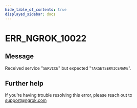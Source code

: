 ```yaml
---
hide_table_of_contents: true
displayed_sidebar: docs
---
```



# ERR_NGROK_10022

## Message

Received service "`SERVICE`" but expected "`TARGETSERVICENAME`".

<ErrorDetails error="err_ngrok_10022" />

## Further help

If you're having trouble resolving this error, please reach out to [support@ngrok.com](mailto:support@ngrok.com?subject=Help%20with%20ERR_NGROK_10022)

